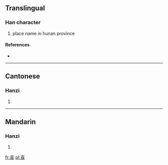 ==Translingual==

===Han character===
{{Han char|rn=46|rad=山|as=07|sn=10|four=2273<sub>2</sub>|canj=山戈日女 (UIAV)}}

# place name in hunan province

====References====
* {{Han ref|kx=0312.240|dkj=08105|hdz=10776.080|uh=5D00|ud=23808|bh=D171|bd=53617}}

----

==Cantonese==

===Hanzi===
{{yue-hanzi|jyut=|y=long4}}

# {{defn|lang=yue|sort=山07}}

----

==Mandarin==

===Hanzi===
{{cmn-hanzi|pin=[[làng]] ([[lang4]])|wg=lang<sup>4</sup>}}

# {{defn|lang=cmn|sort=山07}}

[[fr:崀]]
[[pl:崀]]